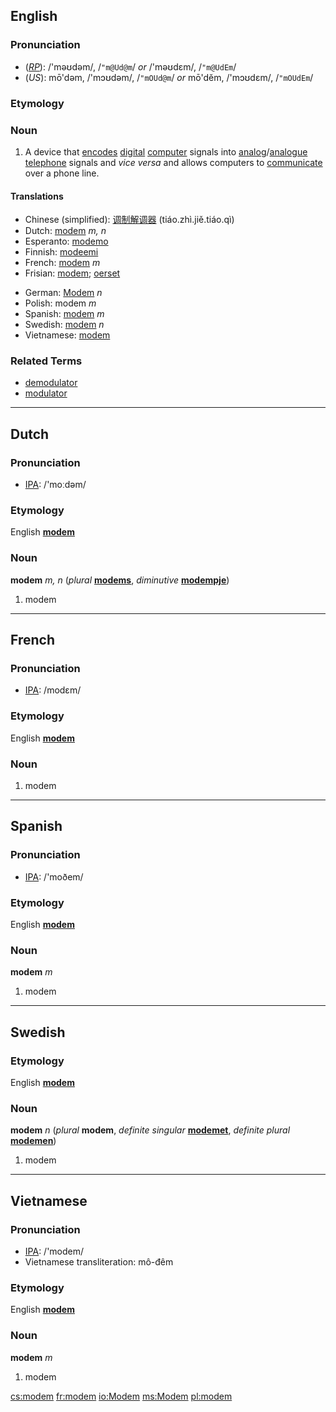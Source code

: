 ==English==

===Pronunciation===
*(''[[RP]]''): /'məʊdəm/, /<tt>"m@Ud@m</tt>/ ''or'' /'məʊdɛm/, /<tt>"m@UdEm</tt>/
*(''US''): mō'dəm, /'mɔʊdəm/, /<tt>"mOUd@m</tt>/ ''or'' mō'dĕm, /'mɔʊdɛm/, /<tt>"mOUdEm</tt>/

===Etymology===
{{blend|modulator|demodulator}}

===Noun===
{{en-noun-reg}}

# A device that [[encode]]s [[digital]] [[computer]] signals into [[analog]]/[[analogue]] [[telephone]] signals and ''vice versa'' and allows computers to [[communicate]] over a phone line.

====Translations====
{{top}}
*Chinese (simplified): [[调制解调器]] (tiáo.zhì.jiě.tiáo.qì)
*Dutch: [[modem#Dutch|modem]] ''m, n''
*Esperanto: [[modemo]]
*Finnish: [[modeemi]]
*French: [[modem#French|modem]] ''m''
*Frisian: [[modem]]; [[oerset]]
{{mid}}
*German: [[Modem]] ''n''
*Polish: modem ''m''
*Spanish: [[modem#Spanish|modem]] ''m''
*Swedish: [[modem#Swedish|modem]] ''n''
*Vietnamese: [[modem#Vietnamese|modem]]
{{bottom}}

===Related Terms===
*[[demodulator]]
*[[modulator]]

----

==Dutch==
===Pronunciation===
*[[w:IPA|IPA]]: /'moːdəm/

===Etymology===
English '''[[modem#English|modem]]'''

===Noun===
'''modem''' ''m, n'' (''plural'' '''[[modems]]''', ''diminutive'' '''[[modempje]]''')

# modem

----

==French==
===Pronunciation===
*[[w:IPA|IPA]]: /modɛm/

===Etymology===
English '''[[modem#English|modem]]'''

===Noun===
{{fr-noun-reg|m}}

#modem

----
==Spanish==
===Pronunciation===
*[[w:IPA|IPA]]: /'moðem/

===Etymology===
English '''[[modem#English|modem]]'''

===Noun===
'''modem''' ''m''

#modem

----
==Swedish==
<!---===Pronunciation===
*[[w:IPA|IPA]]: --->

===Etymology===
English '''[[modem#English|modem]]'''

===Noun===
'''modem''' ''n'' (''plural'' '''modem''', ''definite singular'' '''[[modemet]]''', ''definite plural'' '''[[modemen]]''')

#modem

----
==Vietnamese==
===Pronunciation===
*[[w:IPA|IPA]]: /'modem/
*Vietnamese transliteration: mô-đêm

===Etymology===
English '''[[modem#English|modem]]'''

===Noun===
'''modem''' ''m''

#modem

[[cs:modem]]
[[fr:modem]]
[[io:Modem]]
[[ms:Modem]]
[[pl:modem]]